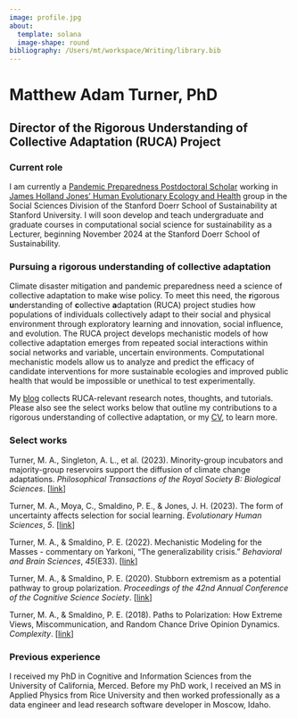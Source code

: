 ```yaml
---
image: profile.jpg
about:
  template: solana
  image-shape: round
bibliography: /Users/mt/workspace/Writing/library.bib
---
```


# Matthew Adam Turner, PhD {#name}

## Director of the Rigorous Understanding of Collective Adaptation (RUCA) Project {#title}

### Current role

I am currently a [Pandemic Preparedness Postdoctoral Scholar](https://pandemichub.stanford.edu/fellows/) working in [James Holland Jones' Human Evolutionary Ecology and Health](https://heeh.stanford.edu/about/james-holland-jones) group in the Social Sciences Division of the Stanford Doerr School of Sustainability at Stanford University. I will soon develop and teach undergraduate and graduate courses in computational social science for sustainability as a Lecturer, beginning November 2024 at the Stanford Doerr School of Sustainability. 
<!-- I direct the Rigorous Understanding of Collective Adaptation (RUCA) project, explained below. -->

### Pursuing a rigorous understanding of collective adaptation

Climate disaster mitigation and pandemic preparedness need a science of collective adaptation to make wise policy. To meet this need, the **r**igorous **u**nderstanding of **c**ollective **a**daptation (RUCA) project studies how populations of individuals collectively adapt to their social and physical environment through exploratory learning and innovation, social influence, and evolution. The RUCA project develops mechanistic models of how collective adaptation emerges from repeated social interactions within social networks and variable, uncertain environments. Computational mechanistic models allow us to analyze and predict the efficacy of candidate interventions for more sustainable ecologies and improved public health that would be impossible or unethical to test experimentally.

My [blog](blog.qmd) collects RUCA-relevant research notes, thoughts, and tutorials. Please also see the select works below that outline my contributions to a rigorous understanding of collective adaptation, or my [CV](static/turner_cv.pdf), to learn more.

### Select works

::: {#primary-works-list}
Turner, M. A., Singleton, A. L., et al. (2023). Minority-group incubators and majority-group reservoirs support the diffusion of climate change adaptations. *Philosophical Transactions of the Royal Society B: Biological Sciences*. \[[link](#0){.uri}\]

Turner, M. A., Moya, C., Smaldino, P. E., & Jones, J. H. (2023). The form of uncertainty affects selection for social learning. *Evolutionary Human Sciences*, *5*. \[[link](https://doi.org/10.1017/ehs.2023.11)\]

Turner, M. A., & Smaldino, P. E. (2022). Mechanistic Modeling for the Masses - commentary on Yarkoni, “The generalizability crisis.” *Behavioral and Brain Sciences*, *45*(E33). \[[link](https://doi.org/10.1017/S0140525X2100039X)\]

Turner, M. A., & Smaldino, P. E. (2020). Stubborn extremism as a potential pathway to group polarization. *Proceedings of the 42nd Annual Conference of the Cognitive Science Society*. \[[link](https://cognitivesciencesociety.org/cogsci20/papers/0153/index.html)\]

Turner, M. A., & Smaldino, P. E. (2018). Paths to Polarization: How Extreme Views, Miscommunication, and Random Chance Drive Opinion Dynamics. *Complexity*. \[[link](https://doi.org/10.1155/2018/2740959)\]
:::

### Previous experience

I received my PhD in Cognitive and Information Sciences from the University of California, Merced. Before my PhD work, I received an MS in Applied Physics from Rice University and then worked professionally as a data engineer and lead research software developer in Moscow, Idaho.
